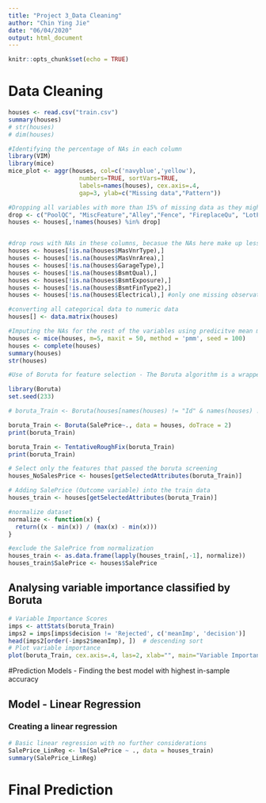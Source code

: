 ```yaml
---
title: "Project 3_Data Cleaning"
author: "Chin Ying Jie"
date: "06/04/2020"
output: html_document
---
```


```r
knitr::opts_chunk$set(echo = TRUE)
```

# Data Cleaning

```r
houses <- read.csv("train.csv")
summary(houses)
# str(houses)
# dim(houses)

#Identifying the percentage of NAs in each column
library(VIM)
library(mice)
mice_plot <- aggr(houses, col=c('navyblue','yellow'),
                    numbers=TRUE, sortVars=TRUE,
                    labels=names(houses), cex.axis=.4,
                    gap=3, ylab=c("Missing data","Pattern"))

#Dropping all variables with more than 15% of missing data as they might lead to incorrect and unbalanced imputation
drop <- c("PoolQC", "MiscFeature","Alley","Fence", "FireplaceQu", "LotFrontage")
houses <- houses[,!names(houses) %in% drop]


#drop rows with NAs in these columns, becasue the NAs here make up less than 6% of total data, and imputation will not be as accurate as there is overwhelmingly large amount of a single type of data in that column. 
houses <- houses[!is.na(houses$MasVnrType),]
houses <- houses[!is.na(houses$MasVnrArea),]
houses <- houses[!is.na(houses$GarageType),]
houses <- houses[!is.na(houses$BsmtQual),]
houses <- houses[!is.na(houses$BsmtExposure),]
houses <- houses[!is.na(houses$BsmtFinType2),]
houses <- houses[!is.na(houses$Electrical),] #only one missing observation

#converting all categorical data to numeric data
houses[] <- data.matrix(houses)

#Imputing the NAs for the rest of the variables using predicitve mean matching
houses <- mice(houses, m=5, maxit = 50, method = 'pmm', seed = 100)
houses <- complete(houses)
summary(houses)
str(houses)
```

```r
#Use of Boruta for feature selection - The Boruta algorithm is a wrapper built around the random forest classification algorithm. It tries to capture all the important, interesting features you might have in your dataset with respect to an outcome variable. In this case, our outcome variable is SalePrice

library(Boruta)
set.seed(233)

# boruta_Train <- Boruta(houses[names(houses) != "Id" & names(houses) != "SalePrice",], houses$SalePrice,  doTrace = 2)  - not sure why need to remove ID and sales price? the exmaples I found online didn't seem to remove the outcome variable... I saw the example from https://www.machinelearningplus.com/machine-learning/feature-selection/

boruta_Train <- Boruta(SalePrice~., data = houses, doTrace = 2)
print(boruta_Train)

boruta_Train <- TentativeRoughFix(boruta_Train)
print(boruta_Train)

# Select only the features that passed the boruta screening
houses_NoSalesPrice <- houses[getSelectedAttributes(boruta_Train)]

# Adding SalePrice (Outcome variable) into the train data
houses_train <- houses[getSelectedAttributes(boruta_Train)]

#normalize dataset
normalize <- function(x) { 
  return((x - min(x)) / (max(x) - min(x)))
}

#exclude the SalePrice from normalization
houses_train <- as.data.frame(lapply(houses_train[,-1], normalize))
houses_train$SalePrice <- houses$SalePrice
```

## Analysing variable importance classified by Boruta

```r
# Variable Importance Scores
imps <- attStats(boruta_Train)
imps2 = imps[imps$decision != 'Rejected', c('meanImp', 'decision')]
head(imps2[order(-imps2$meanImp), ])  # descending sort
# Plot variable importance
plot(boruta_Train, cex.axis=.4, las=2, xlab="", main="Variable Importance")  
```

#Prediction Models - Finding the best model with highest in-sample accuracy

## Model - Linear Regression

### Creating a linear regression
```r
# Basic linear regression with no further considerations
SalePrice_LinReg <- lm(SalePrice ~ ., data = houses_train)
summary(SalePrice_LinReg)
```

# 


# Final Prediction 